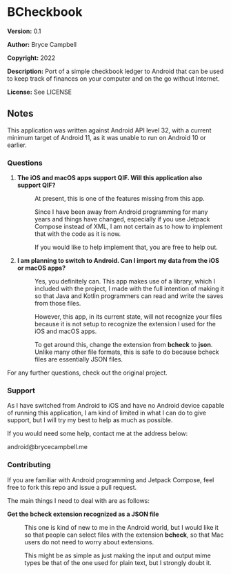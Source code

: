 =BCheckbook=

'''Version:''' 0.1

'''Author:'''  Bryce Campbell

'''Copyright:''' 2022

'''Description:''' Port of a simple checkbook ledger to Android that can be used to keep track of finances on your computer and on the go without Internet.

'''License:''' See LICENSE

==Notes==

This application was written against Android API level 32, with a current minimum target of Android 11, as it was unable to run on Android 10 or earlier.

===Questions===

<ol>
<li>
<dl>
<dt style="font-weight:bold">The iOS and macOS apps support QIF. Will this application also support QIF?</dt>
<dd>
<p>At present, this is one of the features missing from this app.</p>
<p>Since I have been away from Android programming for many years 
and things have changed, especially if you use Jetpack Compose instead of XML, I am not certain as to how to implement that with the code 
as it is now.</p>
<p>If you would like to help implement that, you are free to help out.</p>
</dd>
</dl>
</li>
<li>
<dl>
<dt style="font-weight:bold">I am planning to switch to Android. Can I import my data from the iOS or macOS apps?</dt>
<dd>
<p>Yes, you definitely can. This app makes use of a library, which I included with the project, I made with the full intention 
of making it so that Java and Kotlin programmers can read and write the saves from those files.</p>
<p>However, this app, in its current state, will not recognize your files 
because it is not setup to recognize the extension I used for the iOS and macOS apps.</p>
<p>To get around this, change the extension from <strong>bcheck</strong> to <strong>json</strong>. 
Unlike many other file formats, this is safe to do because bcheck files are essentially JSON files.</p>
</dd>
</dl>
</li>
</ol>

For any further questions, check out the original project.

===Support===

As I have switched from Android to iOS and 
have no Android device capable of running this application, 
I am kind of limited in what I can do to give support, 
but I will try my best to help as much as possible.

If you would need some help, contact me at the address below:

android@brycecampbell.me

===Contributing===

If you are familiar with Android programming and Jetpack Compose, feel free to fork this repo and issue a pull request.

The main things I need to deal with are as follows:

<dl>
<dt style="font-weight:bold">Get the bcheck extension recognized as a JSON file</dt>
<dd>
<p>This one is kind of new to me in the Android world, but I would like it so that people can select files with the extension 
<strong>bcheck</strong>, so that Mac users do not need to worry about extensions.</p>
<p>This might be as simple as just making the input and output mime types be that of the one used for plain text, 
but I strongly doubt it.</p>
</dd>
</dl>
